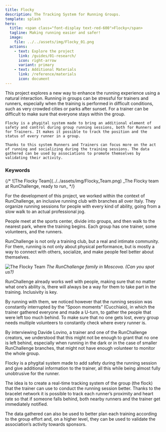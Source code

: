 ```yaml
---
title: Flocky
description: The Tracking System for Running Groups.
template: splash
hero:
  title: <span class="font-display text-red-600">Flocky</span>
  tagline: Making running easier and safer!
  image:
    file: ../../assets/img/Flocky_01.png
  actions:
    - text: Explore the project
      link: /guides/01-research/
      icon: right-arrow
      variant: primary
    - text: Additional Materials
      link: /reference/materials
      icon: document
---
```



 <Card title="Abstract" icon="open-book">
    This project explores a new way to enhance the running experience using a natural interaction. Running in groups can be stressful for trainers and runners, especially when the training is performed in difficult conditions, such as very crowded cities or parks after sunset. For a trainer can be difficult to make sure that everyone stays within the group.

    Flocky is a phygital system made to bring an additional element of safety and control during group running sessions, both for Runners and for Trainers. It makes it possible to track the position and the status of every runner in a group.

    Thanks to this system Runners and Trainers can focus more on the act of running and socializing during the training sessions. The data gathered can be used by associations to promote themselves by validating their activity.

### Keywords

<div class="md:flex flex-wrap sm:place-content-between space-y-2 md:space-y-0 ">
  <Bubble text="Flock Tracking" />
  <Bubble text="Running" />
  <Bubble text="Accessibility" />
  <Bubble text="Design for Inclusivity" />
  <Bubble text="Naturalness" />
</div>

  </Card>
 <Card title="Context" icon="magnifier">
 {/* ![The Flocky Team](../../assets/img/Flocky_Team.png)
_The Flocky team at RunChallenge, ready to run_ */}

For the development of this project, we worked within the context of RunChallenge, an inclusive running club with branches all over Italy. They organize running sessions for people with every kind of ability, going from a slow walk to an actual professional jog.

People meet at the sports center, divide into groups, and then walk to the nearest park, where the training begins. Each group has one trainer, some volunteers, and the runners.

RunChallenge is not only a training club, but a real and intimate community. For them, running is not only about physical performance, but is mostly a way to connect with others, socialize, and make people feel better about themselves.

![The Flocky Team](../../assets/img/RC_Group.jpg)
_The RunChallenge family in Moscova. (Can you spot us?)_

  </Card>
 <Card title="The Problem" icon="warning">
 RunChallenge already works well with people, making sure that no matter what one’s ability is, there will always be a way for them to take part in the training. Inclusivity is key.

By running with them, we noticed however that the running session was constantly interrupted by the “Spoon moments” (Cucchiaio), in which the trainer gathered everyone and made a U-turn, to gather the people that were left too much behind. To make sure that no one gets lost, every group needs multiple volunteers to constantly check where every runner is.

By interviewing Davide Lovino, a trainer and one of the RunChallenge creators, we understood that this might not be enough to grant that no one is left behind, especially when running in the dark or in the case of smaller RunChallenge branches, that might not have enough volunteer to monitor the whole group.

  </Card>
 <Card title="The Big Idea" icon="rocket">
Flocky is a phygital system made to add safety during the running session and give additional information to the trainer, all this while being almost fully unobtrusive for the runner.

The idea is to create a real-time tracking system of the group (the flock) that the trainer can use to conduct the running session better. Thanks to the bracelet network it is possible to track each runner’s proximity and heart rate so that if someone falls behind, both nearby runners and the trainer get immediately notified.

The data gathered can also be used to better plan each training according to the group effort and, on a higher level, they can be used to validate the association’s activity towards sponsors.

  </Card>

<LinkCard title="Start from the Research" href="/guides/01-research/" />
